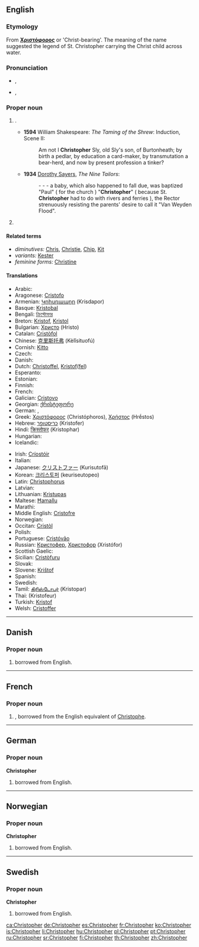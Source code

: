 ==English==
{{wikipedia}}

===Etymology===
From {{etyl|grc|en}} '''[[Χριστόφορος]]''' or 'Christ-bearing'. The meaning of the name suggested the legend of St. Christopher carrying the Christ child across water.

===Pronunciation===
* {{a|UK}} {{IPA|/ˈkɹɪs.tə.fə(ɹ)/}}, {{X-SAMPA|/"kr\Is.t@.f@(r\)/}}
* {{a|US}} {{IPA|/ˈkɹɪs.tə.fɚ/}}, {{X-SAMPA|/"kr\Is.t@.f@`/}}

===Proper noun===
{{en-proper noun}}

# {{given name|male|from=Ancient Greek|}}.
#* '''1594''' William Shakespeare: ''The Taming of the Shrew'': Induction, Scene II:
#*: Am not I '''Christopher''' Sly, old Sly's son, of Burtonheath; by birth a pedlar, by education a card-maker, by transmutation a bear-herd, and now by present profession a tinker?
#* '''1934''' [[w:Dorothy L. Sayers|Dorothy Sayers]], ''The Nine Tailors'':
#*: - - - a baby, which also happened to fall due, was baptized "Paul" ( for the church ) "'''Christopher'''" ( because St. '''Christopher''' had to do with rivers and ferries ), the Rector strenuously resisting the parents' desire to call it "Van Weyden Flood".
# {{surname|patronymic|from=given names}}

====Related terms====
* ''diminutives:'' [[Chris]], [[Christie]], [[Chip]], [[Kit]]
* ''variants:'' [[Kester]]
* ''feminine forms:'' [[Christine]]

====Translations====
{{trans-top|a male given name}}
* Arabic: {{t|ar|كريستوفر|tr=Kristoofer}}
* Aragonese: [[Cristofo]]
* Armenian: [[Կրիսդապոր]] (Krisdapor)
* Basque: [[Kristobal]]
* Bengali: [[ক্রিস্টোফার]]
* Breton: [[Kristof]], [[Kristol]]
* Bulgarian: [[Христо]] (Hristo)
* Catalan: [[Cristòfol]]
* Chinese: [[克里斯托弗]] (Kèlǐsituofú)
* Cornish: [[Kitto]]
* Czech: {{t-|cs|Kryštof}}
* Danish: {{t-|da|Christoffer}}
* Dutch: [[Christoffel]], [[Kristof]]([[Kristoffel|fel]])
* Esperanto: {{t-|eo|Kristoforo}}
* Estonian: {{t-|et|Kristofer}}
* Finnish: {{t+|fi|Risto}}
* French: {{t+|fr|Christophe}}
* Galician: [[Cristovo]]
* Georgian: [[ქრისტეფორე]]
* German: {{t+|de|Christoph}}, {{t-|de|Christof}}
* Greek: [[Χριστόφορος]] (Christóphoros), [[Χρήστος]] (Hrḗstos)
* Hebrew: [[כריסטופר]] (Kristofer)
* Hindi: [[क्रिस्तोफर]] (Kristophar)
* Hungarian: {{t+|hu|Kristóf}}
* Icelandic: {{t+|is|Kristófer}}
{{trans-mid}}
* Irish: [[Críostóir]]
* Italian: {{t+|it|Cristoforo}}
* Japanese: [[クリストファー]] (Kurisutofā)
* Korean: [[크리스토퍼]] (keuriseutopeo)
* Latin: [[Christophorus]]
* Latvian: {{t-|lv|Kristaps}}
* Lithuanian: [[Kristupas]]
* Maltese: [[Ħamallu]]
* Marathi: {{t-|mr|क्रिस्टोफर|m|tr=krisṭofara|sc=Deva}}
* Middle English: [[Cristofre]]
* Norwegian: {{t+|no|Kristoffer}}
* Occitan: [[Cristòl]]
* Polish: {{t+|pl|Krzysztof}}
* Portuguese: [[Cristóvão]]
* Russian: [[Кристофер]], [[Христофор]] (Xristófor)
* Scottish Gaelic: {{t-|gd|Crìsdean|m}}
* Sicilian: [[Cristòfuru]]
* Slovak: {{t-|sk|Kryštof}}
* Slovene: [[Krištof]]
* Spanish: {{t+|es|Cristóbal}}
* Swedish: {{t+|sv|Kristoffer}}
* Tamil: [[கிரிஸ்டோபர்]] (Kristopar)
* Thai: {{Thai|[[คริสโตเฟอร์]]}} (Kristofeur)
* Turkish: [[Kristof]]
* Welsh: [[Cristoffer]]
{{trans-bottom}}

----

==Danish==

===Proper noun===
{{head|da|proper noun}}

# {{given name|male|lang=da}} borrowed from English.

----

==French==

===Proper noun===
{{fr-proper noun}}

# {{given name|male|lang=fr}}, borrowed from  the English equivalent of [[Christophe]].

----

==German==

===Proper noun===
'''Christopher'''

# {{given name|male|lang=de}} borrowed from English.

----

==Norwegian==

===Proper noun===
'''Christopher'''

# {{given name|male|lang=no}} borrowed from English.

----

==Swedish==

===Proper noun===
'''Christopher'''

# {{given name|male|lang=sv}} borrowed from English.

[[ca:Christopher]]
[[de:Christopher]]
[[es:Christopher]]
[[fr:Christopher]]
[[ko:Christopher]]
[[is:Christopher]]
[[li:Christopher]]
[[hu:Christopher]]
[[pl:Christopher]]
[[pt:Christopher]]
[[ru:Christopher]]
[[sr:Christopher]]
[[fi:Christopher]]
[[th:Christopher]]
[[zh:Christopher]]